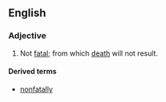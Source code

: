 ==English==
===Adjective===
{{en-adj|-}}

# Not [[fatal]]; from which [[death]] will not result.

====Derived terms====
*[[nonfatally]]